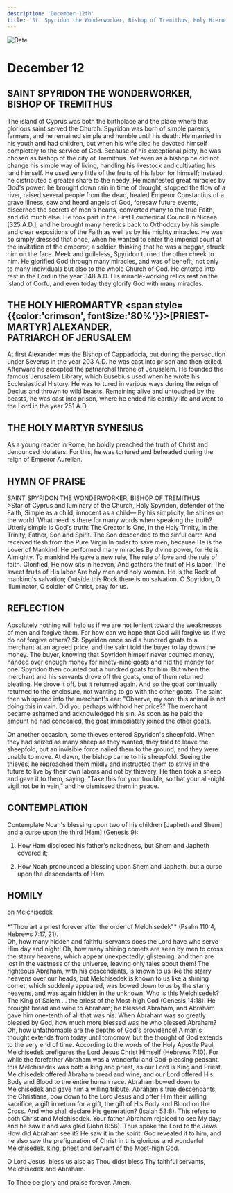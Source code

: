 ```yaml
---
description: 'December 12th'
title: 'St. Spyridon the Wonderworker, Bishop of Tremithus, Holy Hieromartyr Alexander, Holy Martyr Synesius'
---
```


<CustomPaginator />
<RunningHead />

<Image src="/title-imprint.png" height={68} width={50} alt="Date" className="title-imprint"/>

# <div id="date">December <Image className="four-dot" src="/four-dot.png" height={15} width={15} alt="" />12</div>

## SAINT SPYRIDON THE WONDERWORKER,<br />BISHOP OF TREMITHUS

The island of Cyprus was both the birthplace and the place where this glorious saint served the Church. Spyridon was born of simple parents, farmers, and he remained simple and humble until his death. He married in his youth and had children, but when his wife died he devoted himself completely to the service of God. Because of his exceptional piety, he was chosen as bishop of the city of Tremithus. Yet even as a bishop he did not change his simple way of living, handling his livestock and cultivating his land himself. He used very little of the fruits of his labor for himself; instead, he distributed a greater share to the needy. He manifested great miracles by God's power: he brought down rain in time of drought, stopped the flow of a river, raised several people from the dead, healed Emperor Constantius of a grave illness, saw and heard angels of God, foresaw future events, discerned the secrets of men's hearts, converted many to the true Faith, and did much else. He took part in the First Ecumenical Council in Nicaea [325 A.D.], and he brought many heretics back to Orthodoxy by his simple and clear expositions of the Faith as well as by his mighty miracles. He was so simply dressed that once, when he wanted to enter the imperial court at the invitation of the emperor, a soldier, thinking that he was a beggar, struck him on the face. Meek and guileless, Spyridon turned the other cheek to him. He glorified God through many miracles, and was of benefit, not only to many individuals but also to the whole Church of God. He entered into rest in the Lord in the year 348 A.D. His miracle-working relics rest on the island of Corfu, and even today they glorify God with many miracles.

## THE HOLY HIEROMARTYR <span style={{color:'crimson', fontSize:'80%'}}>[PRIEST-MARTYR]</span> ALEXANDER,<br />PATRIARCH OF JERUSALEM

At first Alexander was the Bishop of Cappadocia, but during the persecution under Severus in the year 203 A.D. he was cast into prison and then exiled. Afterward he accepted the patriarchal throne of Jerusalem. He founded the famous Jerusalem Library, which Eusebius used when he wrote his Ecclesiastical History. He was tortured in various ways during the reign of Decius and thrown to wild beasts. Remaining alive and untouched by the beasts, he was cast into prison, where he ended his earthly life and went to the Lord in the year 251 A.D.

## THE HOLY MARTYR SYNESIUS

As a young reader in Rome, he boldly preached the truth of Christ and denounced idolaters. For this, he was tortured and beheaded during the reign of Emperor Aurelian.


## HYMN OF PRAISE
<div style={{textAlign:'center', color:'crimson', fontWeight:'bold'}}>
SAINT SPYRIDON THE WONDERWORKER, BISHOP OF TREMITHUS
</div>
>Star of Cyprus and luminary of the Church,  
Holy Spyridon, defender of the Faith,  
Simple as a child, innocent as a child—  
By his simplicity, he shines on the world.  
What need is there for many words when speaking the truth?  
Utterly simple is God's truth:  
The Creator is One, in the Holy Trinity,  
In the Trinity, Father, Son and Spirit.  
The Son descended to the sinful earth  
And received flesh from the Pure Virgin  
In order to save men, because He is the Lover of Mankind.  
He performed many miracles  
By divine power, for He is Almighty.  
To mankind He gave a new rule,  
The rule of love and the rule of faith.  
Glorified, He now sits in heaven,  
And gathers the fruit of His labor.  
The sweet fruits of His labor  
Are holy men and holy women.  
He is the Rock of mankind's salvation;  
Outside this Rock there is no salvation.  
O Spyridon, O illuminator,  
O soldier of Christ, pray for us.  


## REFLECTION

Absolutely nothing will help us if we are not lenient toward the weaknesses of men and forgive them. For how can we hope that God will forgive us if we do not forgive others? St. Spyridon once sold a hundred goats to a merchant at an agreed price, and the saint told the buyer to lay down the money. The buyer, knowing that Spyridon himself never counted money, handed over enough money for ninety-nine goats and hid the money for one. Spyridon then counted out a hundred goats for him. But when the merchant and his servants drove off the goats, one of them returned bleating. He drove it off, but it returned again. And so the goat continually returned to the enclosure, not wanting to go with the other goats. The saint then whispered into the merchant's ear: "Observe, my son: this animal is not doing this in vain. Did you perhaps withhold her price?" The merchant became ashamed and acknowledged his sin. As soon as he paid the amount he had concealed, the goat immediately joined the other goats.

On another occasion, some thieves entered Spyridon's sheepfold. When they had seized as many sheep as they wanted, they tried to leave the sheepfold, but an invisible force nailed them to the ground, and they were unable to move. At dawn, the bishop came to his sheepfold. Seeing the thieves, he reproached them mildly and instructed them to strive in the future to live by their own labors and not by thievery. He then took a sheep and gave it to them, saying, "Take this for your trouble, so that your all-night vigil not be in vain," and he dismissed them in peace.


## CONTEMPLATION

Contemplate Noah's blessing upon two of his children [Japheth and Shem] and a curse upon the third [Ham] (Genesis 9):

1. How Ham disclosed his father's nakedness, but Shem and Japheth covered it;

2. How Noah pronounced a blessing upon Shem and Japheth, but a curse upon the descendants of Ham.


## HOMILY
<div style={{textAlign:'center', color:'crimson', fontWeight:'bold'}}>
on Melchisedek
</div>
<br />
<div style={{textAlign:'right'}}>
*"Thou art a priest forever after the order of Melchisedek"* (Psalm 110:4, Hebrews 7:17, 21).
</div>
Oh, how many hidden and faithful servants does the Lord have who serve Him day and night! Oh, how many shining comets are seen by men to cross the starry heavens, which appear unexpectedly, glistening, and then are lost in the vastness of the universe, leaving only tales about them! The righteous Abraham, with his descendants, is known to us like the starry heavens over our heads, but Melchisedek is known to us like a shining comet, which suddenly appeared, was bowed down to us by the starry heavens, and was again hidden in the unknown. Who is this Melchisedek? The King of Salem … the priest of the Most-high God (Genesis 14:18). He brought bread and wine to Abraham; he blessed Abraham, and Abraham gave him one-tenth of all that was his. When Abraham was so greatly blessed by God, how much more blessed was he who blessed Abraham? Oh, how unfathomable are the depths of God's providence! A man's thought extends from today until tomorrow, but the thought of God extends to the very end of time. According to the words of the Holy Apostle Paul, Melchisedek prefigures the Lord Jesus Christ Himself (Hebrews 7:10). For while the forefather Abraham was a wonderful and God-pleasing peasant, this Melchisedek was both a king and priest, as our Lord is King and Priest. Melchisedek offered Abraham bread and wine, and our Lord offered His Body and Blood to the entire human race. Abraham bowed down to Melchisedek and gave him a willing tribute. Abraham's true descendants, the Christians, bow down to the Lord Jesus and offer Him their willing sacrifice, a gift in return for a gift, the gift of His Body and Blood on the Cross. And who shall declare His generation? (Isaiah 53:8). This refers to both Christ and Melchisedek. Your father Abraham rejoiced to see My day; and he saw it and was glad (John 8:56). Thus spoke the Lord to the Jews. How did Abraham see it? He saw it in the spirit. God revealed it to him, and he also saw the prefiguration of Christ in this glorious and wonderful Melchisedek, king, priest and servant of the Most-high God.

O Lord Jesus, bless us also as Thou didst bless Thy faithful servants, Melchisedek and Abraham.

To Thee be glory and praise forever. Amen.